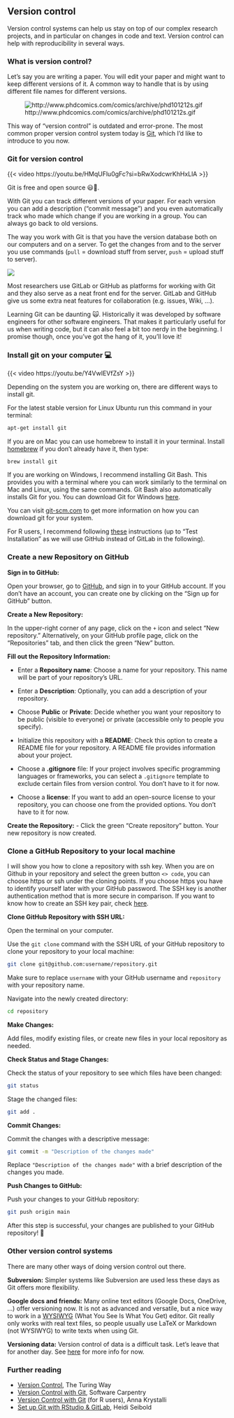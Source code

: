 ## Version control

Version control systems can help us stay on top of our complex research projects, and in particular on changes
in code and text. Version control can help with reproducibility in several ways.

### What is version control? 

Let's say you are writing a paper. You will edit your paper and might want to keep different versions of it. A common way to handle that is by using different file names for different versions.

::: captioned-image-container
![http://www.phdcomics.com/comics/archive/phd101212s.gif](http://www.phdcomics.com/comics/archive/phd101212s.gif){fig-alt="http://www.phdcomics.com/comics/archive/phd101212s.gif"}
:::

This way of "version control" is outdated and error-prone. The most common proper version control system today is [Git](https://git-scm.com/), which I'd like to introduce to you now.

### Git for version control

{{< video https://youtu.be/HMqUFlu0gFc?si=bRwXodcwrKhHxLlA >}}

Git is free and open source 😃🙌.

With Git you can track different versions of your paper. For each version you can add a description ("commit message") and you even automatically track who made which change if you are working in a group. You can always go back to old versions.

The way you work with Git is that you have the version database both on our computers and on a server. To get the changes from and to the server you use commands (`pull` = download stuff from server, `push` = upload stuff to server).

::: captioned-image-container
![](images/vc-server.jpg){fig-alt="Reproducibility scale: a scale showing **not reproducible** on one end and **reproducible** on the other end."}
:::

Most researchers use GitLab or GitHub as platforms for working with Git and they also serve as a neat front end for the server. GitLab and GitHub give us some extra neat features for collaboration (e.g. issues, Wiki, ...).

Learning Git can be daunting 🙀. Historically it was developed by software engineers for other software engineers.
That makes it particularly useful for us when writing code, but it can also feel a bit too nerdy in the beginning.
I promise though, once you've got the hang of it, you'll love it!

### Install git on your computer 💻

{{< video https://youtu.be/Y4VwIEVfZsY >}}

Depending on the system you are working on, there are different ways to install git.

For the latest stable version for Linux Ubuntu run this command in your terminal:

```bash
apt-get install git
```
If you are on Mac you can use homebrew to install it in your terminal. 
Install [homebrew](https://brew.sh/) if you don't already have it, then type:

```bash
brew install git
```

If you are working on Windows, I recommend installing Git Bash. This provides you with a terminal where you can work similarly to the terminal on Mac and Linux, using the same commands. Git Bash also automatically installs Git for you. You can download Git for Windows [here](https://gitforwindows.org/).

You can visit [git-scm.com](https://git-scm.com/downloads) to get more information on how you can download git for your system.

For R users, I recommend following [these](https://gitlab.com/HeidiSeibold/setup-git-rstudio-gitlab) instructions (up to "Test Installation" as we will use GitHub instead of GitLab in the following).

### Create a new Repository on GitHub

**Sign in to GitHub:**

Open your browser, go to [GitHub](https://github.com/), and sign in to your GitHub account. If you don't have an account, you can create one by clicking on the "Sign up for GitHub" button.

**Create a New Repository:**

In the upper-right corner of any page, click on the `+` icon and select "New repository."
Alternatively, on your GitHub profile page, click on the "Repositories" tab, and then click the green "New" button.

**Fill out the Repository Information:**

- Enter a **Repository name**: Choose a name for your repository. This name will be part of your repository's URL.

- Enter a **Description**: Optionally, you can add a description of your repository.

- Choose **Public** or **Private**: Decide whether you want your repository to be public (visible to everyone) or private (accessible only to people you specify).

- Initialize this repository with a **README**: Check this option to create a README file for your repository. A README file provides information about your project.

- Choose a **.gitignore** file: If your project involves specific programming languages or frameworks, you can select a `.gitignore` template to exclude certain files from version control. You don't have to it for now.

- Choose a **license**: If you want to add an open-source license to your repository, you can choose one from the provided options. You don't have to it for now.

**Create the Repository:**
- Click the green "Create repository" button. Your new repository is now created.

### Clone a GitHub Repository to your local machine 

I will show you how to clone a repository with ssh key. When you are on Github in your repository and select the green button `<> code`, you can choose https or ssh under the cloning points. If you choose https you have to identify yourself later with your GitHub password. The SSH key is another authentication method that is more secure in comparison. If you want to know how to create an SSH key pair, check [here](https://docs.github.com/en/authentication/connecting-to-github-with-ssh/generating-a-new-ssh-key-and-adding-it-to-the-ssh-agent).

**Clone GitHub Repository with SSH URL:**

Open the terminal on your computer.

Use the `git clone` command with the SSH URL of your GitHub repository to clone your repository to your local machine:

```bash
git clone git@github.com:username/repository.git
```

Make sure to replace `username` with your GitHub username and `repository` with your repository name.

Navigate into the newly created directory:

```bash
cd repository
```

**Make Changes:**

Add files, modify existing files, or create new files in your local repository as needed.

**Check Status and Stage Changes:**

Check the status of your repository to see which files have been changed:

```bash
git status
```

Stage the changed files:

```bash
git add .
```

**Commit Changes:**

Commit the changes with a descriptive message:

```bash
git commit -m "Description of the changes made"
```

Replace `"Description of the changes made"` with a brief description of the changes you made.

**Push Changes to GitHub:**

Push your changes to your GitHub repository:

```bash
git push origin main
```

After this step is successful, your changes are published to your GitHub repository! 🎉


### Other version control systems

There are many other ways of doing version control out there.

**Subversion:** Simpler systems like Subversion are used less these days as Git offers more flexibility.

**Google docs and friends:** Many online text editors (Google Docs, OneDrive, ...) offer versioning now. It is not as advanced and versatile, but a nice way to work in a [WYSIWYG](https://en.wikipedia.org/wiki/WYSIWYG) (What You See Is What You Get) editor. Git really only works with real text files, so people usually use LaTeX or Markdown (not WYSIWYG) to write texts when using Git.

**Versioning data:** Version control of data is a difficult task. Let's leave that for another day. See [here](https://the-turing-way.netlify.app/reproducible-research/vcs/vcs-data.html) for more info for now.


### Further reading
-   [Version Control](https://the-turing-way.netlify.app/reproducible-research/vcs.html), The Turing Way
-   [Version Control with Git](https://swcarpentry.github.io/git-novice/), Software Carpentry
-   [Version Control with Git](https://annakrystalli.me/rrresearchACCE20/version-control-with-git.html) (for R users), Anna Krystalli
-   [Set up Git with RStudio & GitLab](https://gitlab.com/HeidiSeibold/setup-git-rstudio-gitlab), Heidi Seibold


